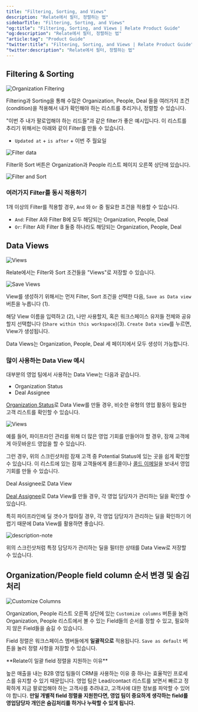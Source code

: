 ```yaml
---
title: "Filtering, Sorting, and Views"
description: "Relate에서 필터, 정렬하는 법"
sidebarTitle: "Filtering, Sorting, and Views"
"og:title": "Filtering, Sorting, and Views | Relate Product Guide"
"og:description": "Relate에서 필터, 정렬하는 법"
"article:tag": "Product Guide"
"twitter:title": "Filtering, Sorting, and Views | Relate Product Guide"
"twitter:description": "Relate에서 필터, 정렬하는 법"
---
```


## Filtering & Sorting

![Organization Filtering](/docs/images/features/lead-contact-filtering.png)

Filtering과 Sorting을 통해 수많은 Organization, People, Deal 들을 여러가지 조건(condition)을 적용해서 내가 확인해야 하는 리스트를 추리거나, 정렬할 수 있습니다.

"이번 주 내가 팔로업해야 하는 리드들"과 같은 filter가 좋은 예시입니다. 이 리스트를 추리기 위해서는 아래와 같이 Filter를 만들 수 있습니다.

- `Updated at` \+ `is after` \+ 이번 주 월요일

![Filter data](/docs/images/features/filter-date.png)

Filter와 Sort 버튼은 Organization과 People 리스트 페이지 오른쪽 상단에 있습니다.

![Filter and Sort](/docs/images/features/filter-sort.png)


### 여러가지 Filter를 동시 적용하기

1개 이상의 Filter를 적용할 경우, `And` 와 `Or` 중 필요한 조건을 적용할 수 있습니다.

- `And`: Filter A와 Filter B에 모두 해당되는 Organization, People, Deal
- `Or`: Filter A와 Filter B 둘중 하나라도 해당되는 Organization, People, Deal

## Data Views

![Views](/docs/images/features/views.png)

Relate에서는 Filter와 Sort 조건들을 "Views"로 저장할 수 있습니다.

![Save Views](/docs/images/features/save-views.png)

View를 생성하기 위해서는 먼저 Filter, Sort 조건을 선택한 다음, `Save as Data view` 버튼을 누릅니다 (1).

해당 View 이름을 입력하고 (2), 나만 사용할지, 혹은 워크스페이스 유저들 전체와 공유할지 선택합니다 (`Share within this workspace`)(3). `Create Data view`를 누르면, View가 생성됩니다.

<Tip>Data Views는 Organization, People, Deal 세 페이지에서 모두 생성이 가능합니다.</Tip>

### 많이 사용하는 Data View 예시

대부분의 영업 팀에서 사용하는 Data View는 다음과 같습니다. 
- Organization Status
- Deal Assignee

[Organization Status](https://www.relate.kr/docs/features/how-to-manage-organization-status)로 Data View를 만들 경우, 비슷한 유형의 영업 활동이 필요한 고객 리스트를 확인할 수 있습니다. 

![Views](/docs/images/features/org-status-assignee-view.png)

예를 들어, 파이프라인 관리를 위해 더 많은 영업 기회를 만들어야 할 경우, 잠재 고객에게 아웃바운드 영업을 할 수 있습니다. 

그런 경우, 위의 스크린샷처럼 잠재 고객 중 Potential Status에 있는 곳을 쉽게 확인할 수 있습니다. 이 리스트에 있는 잠재 고객들에게 콜드콜이나 [콜드 이메일](https://www.relate.kr/blog/how-to-run-cold-email-campaign)을 보내서 영업 기회를 만들 수 있습니다. 

Deal Assignee로 Data View

[Deal Assignee](https://www.relate.kr/docs/features/how-to-manage-deal-assignee)로 Data View를 만들 경우, 각 영업 담당자가 관리하는 딜을 확인할 수 있습니다. 

특히 파이프라인에 딜 갯수가 많아질 경우, 각 영업 담당자가 관리하는 딜을 확인하기 어렵기 때문에 Data View를 활용하면 좋습니다. 

![description-note](/docs/images/features/pipeline-deal-assignee-dataview.png)

위의 스크린샷처럼 특정 담당자가 관리하는 딜을 필터한 상태를 Data View로 저장할 수 있습니다. 

## Organization/People field column 순서 변경 및 숨김처리

![Customize Columns](/docs/images/features/customize-columns.png)

Organization, People 리스트 오른쪽 상단에 있는 `Customize columns` 버튼을 눌러 Organization, People 리스트에서 볼 수 있는 Field들의 순서를 정할 수 있고, 필요하지 않은 Field들을 숨길 수 있습니다.

Field 정렬은 워크스페이스 멤버들에게 **일괄적으로** 적용됩니다. `Save as default` 버튼을 눌러 정렬 사항을 저장할 수 있습니다.

<Note>
**Relate이 일괄 field 정렬을 지원하는 이유**

높은 매출을 내는 B2B 영업 팀들이 CRM을 사용하는 이유 중 하나는 효율적인 프로세스를 유지할 수 있기 때문입니다. 영업 팀은 Lead/contact 리스트를 보면서 빠르고 정확하게 지금 팔로업해야 하는 고객사를 추려내고, 고객사에 대한 정보를 파악할 수 있어야 합니다. **만일 개별적 field 정렬을 지원한다면, 영업 팀이 중요하게 생각하는 field를 영업담당자 개인은 숨김처리를 하거나 누락할 수 있게 됩니다.**

</Note>
